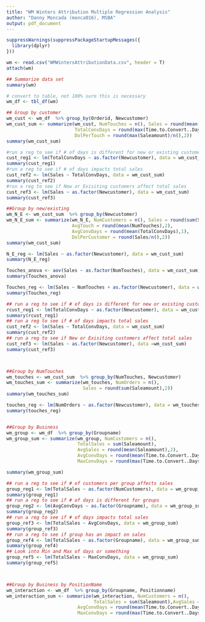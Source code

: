 ```yaml
---
title: "WM Winters Attribution Multiple Regression Analysis"
author: "Danny Moncada (monca016), MSBA"
output: pdf_document
---
```


```r
suppressWarnings(suppressPackageStartupMessages({
  library(dplyr)
}))

wm <- read.csv("WMWintersAttributionData.csv", header = T)
attach(wm)

## Summarize data set
summary(wm)

# convert to table, not 100% sure this is necessary
wm_df <- tbl_df(wm)

## Group by customer
wm_cust <- wm_df  %>% group_by(Orderid, Newcustomer)
wm_cust_sum <- summarize(wm_cust, NumTouches = n(), Sales = round(mean(Saleamount),2), 
                         TotalConvDays = round(max(Time.to.Convert..Days.),1), 
                         DolPerTouch = round(max(Saleamount)/n(),2))
summary(wm_cust_sum)

#run a reg to see if # of days is different for new or existing customer
cust_reg1 <- lm(TotalConvDays ~ as.factor(Newcustomer), data = wm_cust_sum)
summary(cust_reg1)
#run a reg to see if # of days impacts total sales
cust_ref2 <- lm(Sales ~ TotalConvDays, data = wm_cust_sum)
summary(cust_ref2)
#run a reg to see if New or Exisiting customers affect total sales
cust_ref3 <- lm(Sales ~ as.factor(Newcustomer), data = wm_cust_sum)
summary(cust_ref3)

##Group by new/existing
wm_N_E <- wm_cust_sum  %>% group_by(Newcustomer)
wm_N_E_sum <- summarize(wm_N_E, NumCustomers = n(), Sales = round(sum(Sales),2), 
                        AvgTouch = round(mean(NumTouches),2),
                        AvgConvDays = round(mean(TotalConvDays),1), 
                        DolPerCustomer = round(Sales/n(),2))
summary(wm_cust_sum)

N_E_reg <- lm(Sales ~ as.factor(Newcustomer), data = wm_cust_sum)
summary(N_E_reg)

Touches_anova <- aov(Sales ~ as.factor(NumTouches), data = wm_cust_sum)
summary(Touches_anova)

Touches_reg <- lm(Sales ~ NumTouches + as.factor(Newcustomer), data = wm_cust_sum)
summary(Touches_reg)

## run a reg to see if # of days is different for new or existing customer
rcust_reg1 <- lm(TotalConvDays ~ as.factor(Newcustomer), data = wm_cust_sum)
summary(rcust_reg1)
## run a reg to see if # of days impacts total sales
cust_ref2 <- lm(Sales ~ TotalConvDays, data = wm_cust_sum)
summary(cust_ref2)
## run a reg to see if New or Exisiting customers affect total sales
cust_ref3 <- lm(Sales ~ as.factor(Newcustomer), data =wm_cust_sum)
summary(cust_ref3)



##Group by NumTouches
wm_touches <- wm_cust_sum  %>% group_by(NumTouches, Newcustomer)
wm_touches_sum <- summarize(wm_touches, NumOrders = n(), 
                            Sales = round(sum(Saleamount),2))
summary(wm_touches_sum)

touches_reg <- lm(NumOrders ~ as.factor(Newcustomer), data = wm_touches_sum)
summary(touches_reg)


##Group by Business
wm_group <- wm_df  %>% group_by(Groupname)
wm_group_sum <- summarize(wm_group, NumCustomers = n(), 
                          TotalSales = sum(Saleamount),
                          AvgSales = round(mean(Saleamount),2), 
                          AvgConvDays = round(mean(Time.to.Convert..Days.),1), MinConvDays = round(min(Time.to.Convert..Days.),0), 
                          MaxConvDays = round(max(Time.to.Convert..Days.),0))

summary(wm_group_sum)

## run a reg to see if # of customers per group affects sales
group_reg1 <- lm(TotalSales ~ as.factor(NumCustomers), data = wm_group_sum)
summary(group_reg1)
## run a reg to see if # of days is different for groups
group_reg2 <- lm(AvgConvDays ~ as.factor(Groupname), data = wm_group_sum)
summary(group_reg2)
## run a reg to see if # of days impacts total sales
group_ref3 <- lm(TotalSales ~ AvgConvDays, data = wm_group_sum)
summary(group_ref3)
## run a reg to see if group has an impact on sales
group_ref4 <- lm(TotalSales ~ as.factor(Groupname), data = wm_group_sum)
summary(group_ref4)
## Look into Min and Max of days or something
group_ref5 <- lm(TotalSales ~ MaxConvDays, data = wm_group_sum)
summary(group_ref5)



##Group by Business by PositionName
wm_interaction <- wm_df  %>% group_by(Groupname, Positionname)
wm_interaction_sum <- summarize(wm_interaction, NumCustomers = n(), 
                                TotalSales = sum(Saleamount),AvgSales = round(mean(Saleamount),2), 
                          AvgConvDays = round(mean(Time.to.Convert..Days.),1), MinConvDays = round(min(Time.to.Convert..Days.),0), 
                          MaxConvDays = round(max(Time.to.Convert..Days.),0))
```